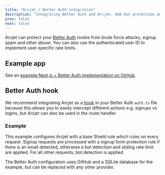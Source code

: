 ```yaml
---
title: "Arcjet / Better Auth integration"
description: "Integrating Better Auth and Arcjet. Add bot protection and spam signup protection to Better Auth endpoints."
prev: false
next: false
---
```



Arcjet can protect your [Better Auth](https://authjs.dev/) routes from brute
force attacks, signup spam and other abuse. You can also use the authenticated
user ID to implement user-specific rate limits.

<WhatIsArcjet />

## Example app

See an [example Next.js + Better Auth implementation on
GitHub](https://github.com/arcjet/arcjet-js/tree/main/examples/nextjs-better-auth).

## Better Auth hook

We recommend integrating Arcjet as a [hook](hook) in your Better Auth `auth.ts`
file because this allows you to easily intercept different actions e.g. signups
vs logins, but Arcjet can also be used in the route handler.

### Example

This example configures Arcjet with a base Shield rule which rules on every
request. Signup requests are processed with a signup form protection rule if
there is an email detected, otherwise a bot detection and sliding rate limit are
applied. For all other requests, bot detection is applied.

The Better Auth configuration uses GitHub and a SQLite database for the example,
but can be replaced with any other provider.

<Code code={BetterAuthTS} lang="ts" title="/lib/auth.ts" />

<Comments />
